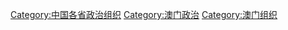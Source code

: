 [[Category:中国各省政治组织|Category:中国各省政治组织]]
[[Category:澳门政治|Category:澳门政治]]
[[Category:澳门组织|Category:澳门组织]]